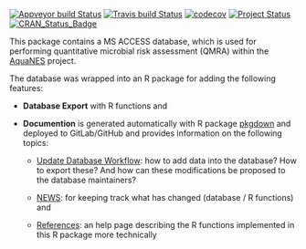 [![Appveyor build Status](https://ci.appveyor.com/api/projects/status/6n0je31lmiknu398/branch/master?svg=true)](https://ci.appveyor.com/project/KWB-R/qmra-db/branch/master)
[![Travis build Status](https://travis-ci.org/KWB-R/qmra.db.svg?branch=master)](https://travis-ci.org/KWB-R/qmra.db)
[![codecov](https://codecov.io/github/KWB-R/qmra.db/branch/master/graphs/badge.svg)](https://codecov.io/github/KWB-R/qmra.db)
[![Project Status](https://img.shields.io/badge/lifecycle-maturing-blue.svg)](https://www.tidyverse.org/lifecycle/#maturing)
[![CRAN_Status_Badge](https://www.r-pkg.org/badges/version/qmra.db)]()

This package contains a MS ACCESS database, which is used for performing 
quantitative microbial risk assessment (QMRA) within the [AquaNES](https://www.kompetenz-wasser.de/en/project/aquanes-prozesskombinationen-fuer-die-wasseraufbereitung/) project. 

The database was wrapped into an R package for adding the following features: 


- **Database Export** with R functions and 

- **Documention** is generated automatically with R package [pkgdown](https://pkgdown.r-lib.org/) and deployed to GitLab/GitHub and provides
information on the following topics:

    + [Update Database Workflow](articles/update_database.html): how to add data into the 
    database? How to export these? And how can these modifications be proposed
    to the database maintainers?
    
    + [NEWS](news.html): for keeping track what has changed (database / R functions)
    and 
    
    + [References](references.html): an help page describing the R functions 
    implemented in this R package more technically
    
    




